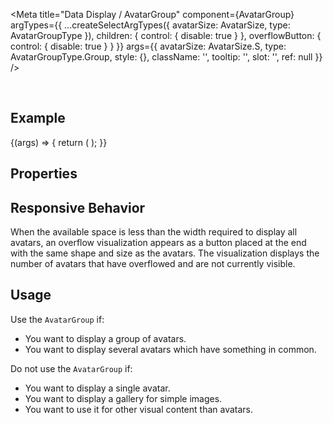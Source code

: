 
<Meta
  title="Data Display / AvatarGroup"
  component={AvatarGroup}
  argTypes={{
    ...createSelectArgTypes({ avatarSize: AvatarSize, type: AvatarGroupType }),
    children: { control: { disable: true } },
    overflowButton: { control: { disable: true } }
  }}
  args={{
    avatarSize: AvatarSize.S,
    type: AvatarGroupType.Group,
    style: {},
    className: '',
    tooltip: '',
    slot: '',
    ref: null
  }}
/>

<DocsHeader />

<br />

## Example

<Canvas>
  <Story name="Default">
    {(args) => {
      return (
        <AvatarGroup {...args}>
          <Avatar icon="employee" />
          <Avatar initials="JD" />
          <Avatar image="https://sap.github.io/ui5-webcomponents/master/assets/images/avatars/woman_avatar_5.png" />
          <Avatar image="https://sap.github.io/ui5-webcomponents/master/assets/images/avatars/man_avatar_3.png" />
        </AvatarGroup>
      );
    }}
  </Story>
</Canvas>

## Properties

<ArgsTable story="." />

## Responsive Behavior

When the available space is less than the width required to display all avatars, an overflow visualization appears as a button placed at the end with the same shape and size as the avatars. The visualization displays the number of avatars that have overflowed and are not currently visible.

## Usage

Use the `AvatarGroup` if:

- You want to display a group of avatars.
- You want to display several avatars which have something in common.

Do not use the `AvatarGroup` if:

- You want to display a single avatar.
- You want to display a gallery for simple images.
- You want to use it for other visual content than avatars.
